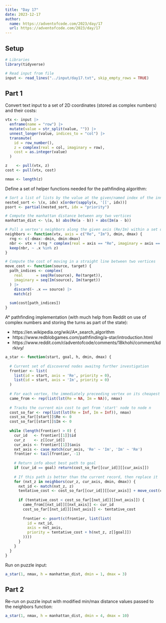```yaml
---
title: "Day 17"
date: 2023-12-17
author:
  name: https://adventofcode.com/2023/day/17
  url: https://adventofcode.com/2023/day/17
---
```


## Setup

```r

# Libraries
library(tidyverse)

# Read input from file
input <- read_lines("../input/day17.txt", skip_empty_rows = TRUE)

```

## Part 1

Convert text input to a set of 2D coordinates (stored as complex numbers) and their costs:

```r

vtx <- input |> 
  enframe(name = "row") |> 
  mutate(value = str_split(value, "")) |> 
  unnest_longer(value, indices_to = "col") |> 
  transmute(
    id = row_number(),
    z = complex(real = col, imaginary = row),
    cost = as.integer(value)
  )

z    <- pull(vtx, z)
cost <- pull(vtx, cost)

nmax <- length(z)

```

Define a set of helper functions needed for the pathfinding algorithm:

```r

# Sort a list of lists by the value at the given/named index of the inner lists
nested_sort <- \(x, idx) x[order(sapply(x, '[[', idx))]
psort <- partial(nested_sort, idx = "priority")

# Compute the manhattan distance between any two vertices
manhattan_dist <- \(a, b) abs(Re(a - b)) + abs(Im(a - b))

# Pull a vertex's neighbors along the given axis (Re/Im) within a set dist range
neighbors <- function(vtx, axis = c("Re", "Im"), dmin, dmax) {
  rng <- c(-dmax:-dmin, dmin:dmax) 
  nbr <- vtx + (rng * complex(real = axis == "Re", imaginary = axis == "Im"))
  keep(nbr, ~ .x %in% z)
}

# Compute the cost of moving in a straight line between two vertices
move_cost <- function(source, target) {
  path_indices <- complex(
    real      = seq(Re(source), Re(target)),
    imaginary = seq(Im(source), Im(target))
  ) |> 
    discard(~ .x == source) |> 
    match(z)
  
  sum(cost[path_indices])
}

```

A\* pathfinding implementation (with much help from Reddit on use of complex numbers and storing the turns as part of the state):

-   https://en.wikipedia.org/wiki/A\*\_search_algorithm
-   https://www.redblobgames.com/pathfinding/a-star/introduction.html
-   https://www.reddit.com/r/adventofcode/comments/18khohi/comment/kdrkivy/

```r

a_star <- function(start, goal, h, dmin, dmax) {
  
  # Current set of discovered nodes awaitng further investigation
  frontier <- list(
    list(id = start, axis = 'Re', priority = 0),
    list(id = start, axis = 'Im', priority = 0)
  )
  
  # For each vertex, the immediately preceeding vertex on its cheapest path
  came_from <- rep(list(lst(Re = NA, Im = NA)), nmax)
  
  # Tracks the current min cost to get from 'start' node to node n
  cost_so_far <- rep(list(lst(Re = Inf, Im = Inf)), nmax)
  cost_so_far[[start]]$Re <- 0
  cost_so_far[[start]]$Im <- 0
  
  while (length(frontier) > 0) {
    cur_id   <- frontier[[1]]$id
    cur_z    <- z[[cur_id]]
    cur_axis <- frontier[[1]]$axis
    nxt_axis <- case_match(cur_axis, 'Re' ~ 'Im', 'Im' ~ 'Re')
    frontier <- tail(frontier, -1)
    
    # Return info about best path to goal
    if (cur_id == goal) return(cost_so_far[[cur_id]][[cur_axis]])
    
    # If this path is better than the current record, then replace it
    for (nxt_z in neighbors(cur_z, cur_axis, dmin, dmax)) {
      nxt_id <- match(nxt_z, z)
      tentative_cost <- cost_so_far[[cur_id]][[cur_axis]] + move_cost(cur_z, nxt_z)
      
      if (tentative_cost < cost_so_far[[nxt_id]][[nxt_axis]]) {
        came_from[[nxt_id]][[nxt_axis]] <- cur_id
        cost_so_far[[nxt_id]][[nxt_axis]] <- tentative_cost
        
        frontier <- psort(c(frontier, list(list(
          id = nxt_id, 
          axis = nxt_axis, 
          priority = tentative_cost + h(nxt_z, z[[goal]])
        ))))
      }
    }
  }
}

```

Run on puzzle input:

```r

a_star(1, nmax, h = manhattan_dist, dmin = 1, dmax = 3)

```

## Part 2

Re-run on puzzle input with modified min/max distance values passed to the neighbors function:

```r

a_star(1, nmax, h = manhattan_dist, dmin = 4, dmax = 10)

```
